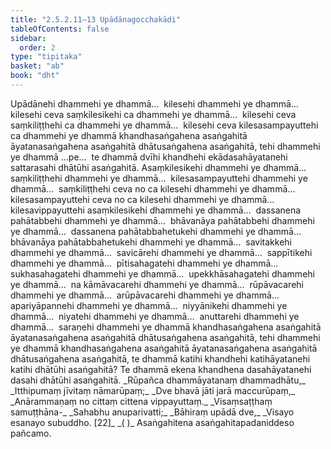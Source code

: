 ```yaml
---
title: "2.5.2.11–13 Upādānagocchakādi"
tableOfContents: false
sidebar:
  order: 2
type: "tipitaka"
basket: "ab"
book: "dht"
---
```



<DynamicBreadcrumb />

<Division number="226" book="dht" bookNo="31" page="41">

<Paragraph number="300" book="dht">
Upādānehi dhammehi ye dhammā…  kilesehi dhammehi ye dhammā…  kilesehi ceva saṃkilesikehi ca dhammehi ye dhammā…  kilesehi ceva saṃkiliṭṭhehi ca dhammehi ye dhammā…  kilesehi ceva kilesasampayuttehi ca dhammehi ye dhammā khandhasaṅgahena asaṅgahitā āyatanasaṅgahena asaṅgahitā dhātusaṅgahena asaṅgahitā, tehi dhammehi ye dhammā …pe…  te dhammā dvīhi khandhehi ekādasahāyatanehi sattarasahi dhātūhi asaṅgahitā.
</Paragraph>

</Division>
<Division number="227" book="dht" bookNo="31" page="42">

<Paragraph number="301" book="dht">
Asaṃkilesikehi dhammehi ye dhammā…  saṃkiliṭṭhehi dhammehi ye dhammā…  kilesasampayuttehi dhammehi ye dhammā…  saṃkiliṭṭhehi ceva no ca kilesehi dhammehi ye dhammā…  kilesasampayuttehi ceva no ca kilesehi dhammehi ye dhammā…  kilesavippayuttehi asaṃkilesikehi dhammehi ye dhammā…  dassanena pahātabbehi dhammehi ye dhammā…  bhāvanāya pahātabbehi dhammehi ye dhammā…  dassanena pahātabbahetukehi dhammehi ye dhammā…  bhāvanāya pahātabbahetukehi dhammehi ye dhammā…  savitakkehi dhammehi ye dhammā…  savicārehi dhammehi ye dhammā…  sappītikehi dhammehi ye dhammā…  pītisahagatehi dhammehi ye dhammā…  sukhasahagatehi dhammehi ye dhammā…  upekkhāsahagatehi dhammehi ye dhammā…  na kāmāvacarehi dhammehi ye dhammā…  rūpāvacarehi dhammehi ye dhammā…  arūpāvacarehi dhammehi ye dhammā…  apariyāpannehi dhammehi ye dhammā…  niyyānikehi dhammehi ye dhammā…  niyatehi dhammehi ye dhammā…  anuttarehi dhammehi ye dhammā…  saraṇehi dhammehi ye dhammā khandhasaṅgahena asaṅgahitā āyatanasaṅgahena asaṅgahitā dhātusaṅgahena asaṅgahitā, tehi dhammehi ye dhammā khandhasaṅgahena asaṅgahitā āyatanasaṅgahena asaṅgahitā dhātusaṅgahena asaṅgahitā, te dhammā katihi khandhehi katihāyatanehi katihi dhātūhi asaṅgahitā? Te dhammā ekena khandhena dasahāyatanehi dasahi dhātūhi asaṅgahitā.
</Paragraph>

<Paragraph number="302" type="verses" book="dht">
_Rūpañca dhammāyatanaṃ dhammadhātu,_  
_Itthipumaṃ jīvitaṃ nāmarūpaṃ;_  
_Dve bhavā jāti jarā maccurūpaṃ,_  
_Anārammaṇaṃ no cittaṃ cittena vippayuttaṃ._  

</Paragraph>

<Paragraph number="303" type="verses" book="dht">
_Visaṃsaṭṭhaṃ samuṭṭhāna-_  
_Sahabhu anuparivatti;_  
_Bāhiraṃ upādā dve,_  
_Visayo esanayo subuddho. [22]_  
_( )_  


</Paragraph>
</Division>

<Paragraph number="304" type="center" book="dht">
Asaṅgahitena asaṅgahitapadaniddeso pañcamo.
</Paragraph>
